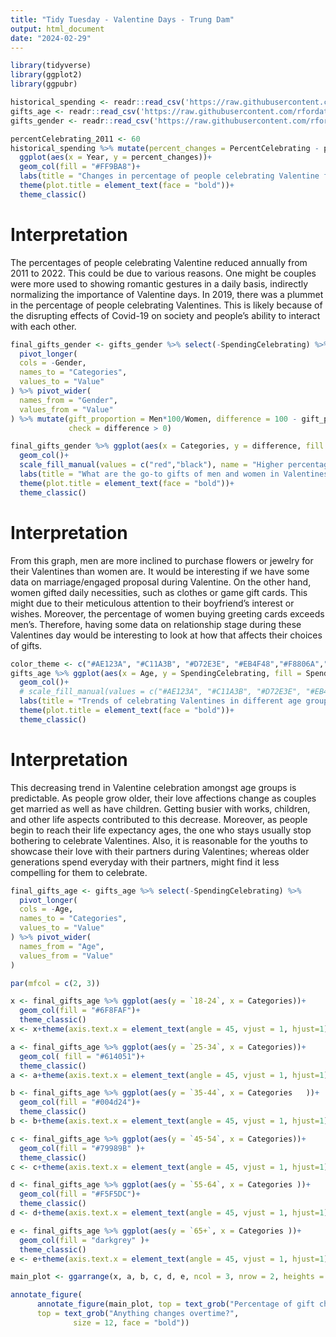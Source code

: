 ```yaml
---
title: "Tidy Tuesday - Valentine Days - Trung Dam"
output: html_document
date: "2024-02-29"
---
```


```r
library(tidyverse)
library(ggplot2)
library(ggpubr)

historical_spending <- readr::read_csv('https://raw.githubusercontent.com/rfordatascience/tidytuesday/master/data/2024/2024-02-13/historical_spending.csv')
gifts_age <- readr::read_csv('https://raw.githubusercontent.com/rfordatascience/tidytuesday/master/data/2024/2024-02-13/gifts_age.csv')
gifts_gender <- readr::read_csv('https://raw.githubusercontent.com/rfordatascience/tidytuesday/master/data/2024/2024-02-13/gifts_gender.csv')
```

```r
percentCelebrating_2011 <- 60
historical_spending %>% mutate(percent_changes = PercentCelebrating - percentCelebrating_2011) %>% 
  ggplot(aes(x = Year, y = percent_changes))+
  geom_col(fill = "#FF9BA8")+
  labs(title = "Changes in percentage of people celebrating Valentine from 2011 to 2022", y = "Percent changes (%)")+
  theme(plot.title = element_text(face = "bold"))+
  theme_classic()

```

# Interpretation

The percentages of people celebrating Valentine reduced annually from 2011 to 2022. This could be due to various reasons. One might be couples were more used to showing romantic gestures in a daily basis, indirectly normalizing the importance of Valentine days. In 2019, there was a plummet in the percentage of people celebrating Valentines. This is likely because of the disrupting effects of Covid-19 on society and people's ability to interact with each other.

```r
final_gifts_gender <- gifts_gender %>% select(-SpendingCelebrating) %>%
  pivot_longer(
  cols = -Gender,
  names_to = "Categories",
  values_to = "Value"
) %>% pivot_wider(
  names_from = "Gender",
  values_from = "Value"
) %>% mutate(gift_proportion = Men*100/Women, difference = 100 - gift_proportion, 
             check = difference > 0)

final_gifts_gender %>% ggplot(aes(x = Categories, y = difference, fill = check))+
  geom_col()+
  scale_fill_manual(values = c("red","black"), name = "Higher percentage", labels = c("Men", "Women")) +
  labs(title = "What are the go-to gifts of men and women in Valentines?", y = "Percent differences (%)", x = "Choices")+
  theme(plot.title = element_text(face = "bold"))+
  theme_classic()
```

# Interpretation
From this graph, men are more inclined to purchase flowers or jewelry for their Valentines than women are. It would be interesting if we have some data on marriage/engaged proposal during Valentine. On the other hand, women gifted daily necessities, such as clothes or game gift cards. This might due to their meticulous attention to their boyfriend's interest or wishes. Moreover, the percentage of women buying greeting cards exceeds men's. Therefore, having some data on relationship stage during these Valentines day would be interesting to look at how that affects their choices of gifts.

```r
color_theme <- c("#AE123A", "#C11A3B", "#D72E3E", "#EB4F48","#F8806A","#FEB1A3")
gifts_age %>% ggplot(aes(x = Age, y = SpendingCelebrating, fill = SpendingCelebrating))+ 
  geom_col()+ 
  # scale_fill_manual(values = c("#AE123A", "#C11A3B", "#D72E3E", "#EB4F48","#F8806A","#FEB1A3"))+
  labs(title = "Trends of celebrating Valentines in different age groups", y = "Percentage of celebrating (%)", x = "Age groups")+
  theme(plot.title = element_text(face = "bold"))+
  theme_classic()
```

# Interpretation
This decreasing trend in Valentine celebration amongst age groups is predictable. As people grow older, their love affections change as couples get married as well as have children. Getting busier with works, children, and other life aspects contributed to this decrease. Moreover, as people begin to reach their life expectancy ages, the one who stays usually stop bothering to celebrate Valentines. Also, it is reasonable for the youths to showcase their love with their partners during Valentines; whereas older generations spend everyday with their partners, might find it less compelling for them to celebrate.

```r
final_gifts_age <- gifts_age %>% select(-SpendingCelebrating) %>%
  pivot_longer(
  cols = -Age,
  names_to = "Categories",
  values_to = "Value"
) %>% pivot_wider(
  names_from = "Age",
  values_from = "Value"
)

par(mfcol = c(2, 3))

x <- final_gifts_age %>% ggplot(aes(y = `18-24`, x = Categories))+
  geom_col(fill = "#6F8FAF")+
  theme_classic()
x <- x+theme(axis.text.x = element_text(angle = 45, vjust = 1, hjust=1))

a <- final_gifts_age %>% ggplot(aes(y = `25-34`, x = Categories))+
  geom_col( fill = "#614051")+
  theme_classic()
a <- a+theme(axis.text.x = element_text(angle = 45, vjust = 1, hjust=1))

b <- final_gifts_age %>% ggplot(aes(y = `35-44`, x = Categories   ))+
  geom_col(fill = "#004d24")+
  theme_classic()
b <- b+theme(axis.text.x = element_text(angle = 45, vjust = 1, hjust=1))

c <- final_gifts_age %>% ggplot(aes(y = `45-54`, x = Categories))+
  geom_col(fill = "#79989B" )+
  theme_classic()
c <- c+theme(axis.text.x = element_text(angle = 45, vjust = 1, hjust=1))

d <- final_gifts_age %>% ggplot(aes(y = `55-64`, x = Categories ))+
  geom_col(fill = "#F5F5DC")+
  theme_classic()
d <- d+theme(axis.text.x = element_text(angle = 45, vjust = 1, hjust=1))

e <- final_gifts_age %>% ggplot(aes(y = `65+`, x = Categories ))+
  geom_col(fill = "darkgrey" )+
  theme_classic()
e <- e+theme(axis.text.x = element_text(angle = 45, vjust = 1, hjust=1))

main_plot <- ggarrange(x, a, b, c, d, e, ncol = 3, nrow = 2, heights = c(10, 10, 20), align = "v")

annotate_figure(
      annotate_figure(main_plot, top = text_grob("Percentage of gift choices amongst different age groups", color = "darkgray", size = 8)),
      top = text_grob("Anything changes overtime?", 
              size = 12, face = "bold"))
```